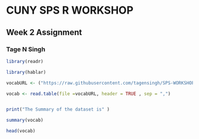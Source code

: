 # CUNY SPS R WORKSHOP
## Week 2 Assignment
### Tage N Singh

```r



library(readr)

library(hablar)

vocabURL <- ("https://raw.githubusercontent.com/tagensingh/SPS-WORKSHOP-WK2/master/Vocab.csv")

vocab <- read.table(file =vocabURL, header = TRUE , sep = ",")


print("The Summary of the dataset is" )

summary(vocab)

head(vocab)
















```
